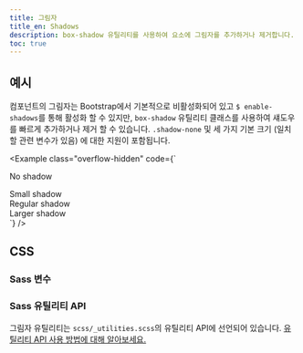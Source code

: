 ```yaml
---
title: 그림자
title_en: Shadows
description: box-shadow 유틸리티를 사용하여 요소에 그림자를 추가하거나 제거합니다.
toc: true
---
```


## 예시

컴포넌트의 그림자는 Bootstrap에서 기본적으로 비활성화되어 있고 `$ enable-shadows`를 통해 활성화 할 수 있지만, `box-shadow` 유틸리티 클래스를 사용하여 섀도우를 빠르게 추가하거나 제거 할 수 있습니다. `.shadow-none` 및 세 가지 기본 크기 (일치 할 관련 변수가 있음) 에 대한 지원이 포함됩니다.

<Example class="overflow-hidden" code={`<div class="shadow-none p-3 mb-5 bg-body-tertiary rounded">No shadow</div>
<div class="shadow-sm p-3 mb-5 bg-body-tertiary rounded">Small shadow</div>
<div class="shadow p-3 mb-5 bg-body-tertiary rounded">Regular shadow</div>
<div class="shadow-lg p-3 mb-5 bg-body-tertiary rounded">Larger shadow</div>`} />

## CSS

### Sass 변수

<ScssDocs name="box-shadow-variables" file="scss/_variables.scss" />

### Sass 유틸리티 API

그림자 유틸리티는 `scss/_utilities.scss`의 유틸리티 API에 선언되어 있습니다. [유틸리티 API 사용 방법에 대해 알아보세요.]([[docsref:/utilities/api#using-the-api]])

<ScssDocs name="utils-shadow" file="scss/_utilities.scss" />
